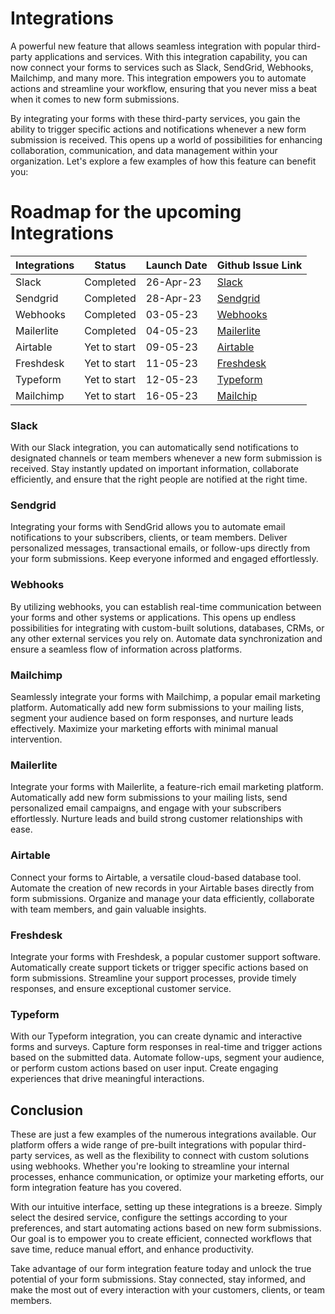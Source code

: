 # Integrations

A powerful new feature that allows seamless integration with popular third-party applications and services. With this integration capability, you can now connect your forms to services such as Slack, SendGrid, Webhooks, Mailchimp, and many more. This integration empowers you to automate actions and streamline your workflow, ensuring that you never miss a beat when it comes to new form submissions.

By integrating your forms with these third-party services, you gain the ability to trigger specific actions and notifications whenever a new form submission is received. This opens up a world of possibilities for enhancing collaboration, communication, and data management within your organization. Let's explore a few examples of how this feature can benefit you:

# Roadmap for the upcoming Integrations

| Integrations | Status       | Launch Date | Github Issue Link                                                     |
| ------------ | ------------ | ----------- | --------------------------------------------------------------------- |
| Slack        | Completed    | 26-Apr-23   | [Slack](https://github.com/formzillion/formzillion.com/issues/17)     |
| Sendgrid     | Completed    | 28-Apr-23   | [Sendgrid](https://github.com/formzillion/formzillion.com/issues/18)  |
| Webhooks     | Completed    | 03-05-23    | [Webhooks](https://github.com/formzillion/formzillion.com/issues/1)   |
| Mailerlite   | Completed    | 04-05-23    | [Mailerlite](https://github.com/formzillion/formzillion.com/issues/3) |
| Airtable     | Yet to start | 09-05-23    | [Airtable](https://github.com/formzillion/formzillion.com/issues/4)   |
| Freshdesk    | Yet to start | 11-05-23    | [Freshdesk](https://github.com/formzillion/formzillion.com/issues/5)  |
| Typeform     | Yet to start | 12-05-23    | [Typeform](https://github.com/formzillion/formzillion.com/issues/6)   |
| Mailchimp    | Yet to start | 16-05-23    | [Mailchip](https://github.com/formzillion/formzillion.com/issues/2)   |

### Slack

With our Slack integration, you can automatically send notifications to designated channels or team members whenever a new form submission is received. Stay instantly updated on important information, collaborate efficiently, and ensure that the right people are notified at the right time.

### Sendgrid

Integrating your forms with SendGrid allows you to automate email notifications to your subscribers, clients, or team members. Deliver personalized messages, transactional emails, or follow-ups directly from your form submissions. Keep everyone informed and engaged effortlessly.

### Webhooks

By utilizing webhooks, you can establish real-time communication between your forms and other systems or applications. This opens up endless possibilities for integrating with custom-built solutions, databases, CRMs, or any other external services you rely on. Automate data synchronization and ensure a seamless flow of information across platforms.

### Mailchimp

Seamlessly integrate your forms with Mailchimp, a popular email marketing platform. Automatically add new form submissions to your mailing lists, segment your audience based on form responses, and nurture leads effectively. Maximize your marketing efforts with minimal manual intervention.

### Mailerlite

Integrate your forms with Mailerlite, a feature-rich email marketing platform. Automatically add new form submissions to your mailing lists, send personalized email campaigns, and engage with your subscribers effortlessly. Nurture leads and build strong customer relationships with ease.

### Airtable

Connect your forms to Airtable, a versatile cloud-based database tool. Automate the creation of new records in your Airtable bases directly from form submissions. Organize and manage your data efficiently, collaborate with team members, and gain valuable insights.

### Freshdesk

Integrate your forms with Freshdesk, a popular customer support software. Automatically create support tickets or trigger specific actions based on form submissions. Streamline your support processes, provide timely responses, and ensure exceptional customer service.

### Typeform

With our Typeform integration, you can create dynamic and interactive forms and surveys. Capture form responses in real-time and trigger actions based on the submitted data. Automate follow-ups, segment your audience, or perform custom actions based on user input. Create engaging experiences that drive meaningful interactions.

## Conclusion

These are just a few examples of the numerous integrations available. Our platform offers a wide range of pre-built integrations with popular third-party services, as well as the flexibility to connect with custom solutions using webhooks. Whether you're looking to streamline your internal processes, enhance communication, or optimize your marketing efforts, our form integration feature has you covered.

With our intuitive interface, setting up these integrations is a breeze. Simply select the desired service, configure the settings according to your preferences, and start automating actions based on new form submissions. Our goal is to empower you to create efficient, connected workflows that save time, reduce manual effort, and enhance productivity.

Take advantage of our form integration feature today and unlock the true potential of your form submissions. Stay connected, stay informed, and make the most out of every interaction with your customers, clients, or team members.
